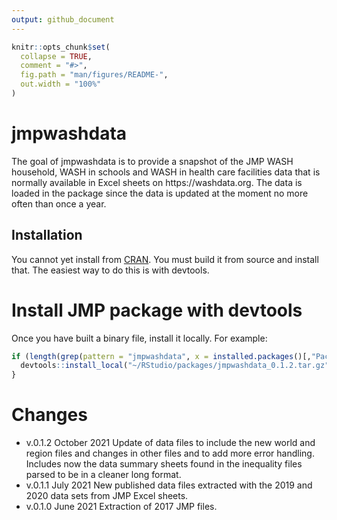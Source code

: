 ```yaml
---
output: github_document
---
```


<!-- README.md is generated from README.Rmd. Please edit that file -->

```r
knitr::opts_chunk$set(
  collapse = TRUE,
  comment = "#>",
  fig.path = "man/figures/README-",
  out.width = "100%"
)
```

# jmpwashdata

<!-- badges: start -->
<!-- badges: end -->

The goal of jmpwashdata is to provide a snapshot of the JMP WASH household, WASH in schools and WASH in health care facilities data that is normally available in Excel sheets on https://washdata.org. The data is loaded in the package since the data is updated at the moment no more often than once a year. 

## Installation

You cannot yet install from [CRAN](https://CRAN.R-project.org). You must build it from source and install that. The easiest way to do this is with devtools.

# Install JMP package with devtools

Once you have built a binary file, install it locally. For example:

```r
if (length(grep(pattern = "jmpwashdata", x = installed.packages()[,"Package"])) == 0) {
  devtools::install_local("~/RStudio/packages/jmpwashdata_0.1.2.tar.gz")
}
```

# Changes

- v.0.1.2 October 2021 Update of data files to include the new world and region files and changes in other files and to add more error handling. Includes now the data summary sheets found in the inequality files parsed to be in a cleaner long format.
- v.0.1.1 July 2021 New published data files extracted with the 2019 and 2020 data sets from JMP Excel sheets.
- v.0.1.0 June 2021 Extraction of 2017 JMP files.
